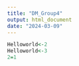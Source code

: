 ```yaml
---
title: "DM_Group4"
output: html_document
date: "2024-03-09"
---
```


```r
Helloworld<-2
Helloworld<-3
2=1

```


